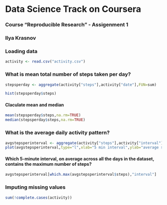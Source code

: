 
# Data Science Track on Coursera 
### Course "Reproducible Research"  - Assigenment 1
### Ilya Krasnov


### Loading data

```r
activity <- read.csv("activity.csv")
```


### What is mean total number of steps taken per day?

```r
stepsperday <- aggregate(activity["steps"],activity["date"],FUN=sum)

hist(stepsperday$steps)
```

#### Claculate mean and median
```r
mean(stepsperday$steps,na.rm=TRUE)
median(stepsperday$steps,na.rm=TRUE)
```

### What is the average daily activity pattern?
```r
avgstepsperinterval <- aggregate(activity["steps"],activity["interval"],FUN=mean, na.rm=TRUE)
plot(avgstepsperinterval,type="l",xlab="5 min interval",ylab="average steps taken")
```

#### Which 5-minute interval, on average across all the days in the dataset, contains the maximum number of steps?
```r
avgstepsperinterval[which.max(avgstepsperinterval$steps),"interval"]
```

### Imputing missing values
```r
sum(!complete.cases(activity))
```
